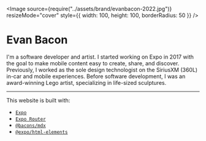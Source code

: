 
<Image
  source={require("../assets/brand/evanbacon-2022.jpg")}
  resizeMode="cover"
  style={{ width: 100, height: 100, borderRadius: 50 }}
/>

# Evan Bacon

I'm a software developer and artist. I started working on Expo in 2017
with the goal to make mobile content easy to create, share, and
discover. Previously, I worked as the sole design technologist on the
SiriusXM (360L) in-car and mobile experiences. Before software
development, I was an award-winning Lego artist, specializing in
life-sized sculptures.

---

This website is built with:

- [`Expo`](https://expo.dev)
- [`Expo Router`](https://expo.github.io/router)
- [`@bacons/mdx`](https://github.com/evanbacon/expo-mdx)
- [`@expo/html-elements`](https://www.npmjs.com/package/@expo/html-elements)
